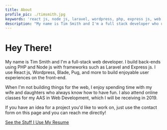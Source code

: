 ```yaml
---
title: About
profile_pic: ./timsmith.jpg
keywords: 'react js, node js, laravel, wordpress, php, express js, web development'
description: "My name is Tim Smith and I'm a full stack developer who uses PHP, Node js, React js, Laravel, and WordPress to build websites and apps."
---
```



# Hey There!

My name is Tim Smith and I'm a full-stack web developer. I build back-ends using PHP and Node js with frameworks such as Laravel and Express js. I use React js, Wordpress, Blade, Pug, and more to build enjoyable user experiences on the front-end.

When I'm not building things for the web, I enjoy spending time with my wife and daughters who always know how to have fun. I also attend online classes for my AAS in Web Development, which I will be receiving in 2019.

If you have an idea for a project you'd like to work on, just use the contact form on this page and you can reach me directly!

<div class="has-text-centered">
  <a href='/uses' class="button">
    See the Stuff I Use
  </a>
  <a href='Resume.pdf' class="button" target="_blank" rel="noopener noreferrer">
    My Resume
  </a>
</div>